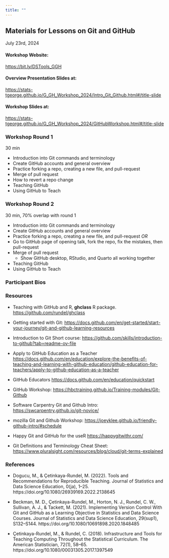 ```yaml
---
title: ""
---
```


## Materials for Lessons on Git and GitHub
July 23rd, 2024

#### Workshop Website: 
<https://bit.ly/DSTools_GGH>

#### Overview Presentation Slides at:
<https://stats-tgeorge.github.io/G_GH_Workshop_2024/Intro_Git_Github.html#/title-slide>

#### Workshop Slides at:
<https://stats-tgeorge.github.io/G_GH_Workshop_2024/GitHubWorkshop.html#/title-slide>

### Workshop Round 1 
30 min

-   Introduction into Git commands and terminology
-   Create GitHub accounts and general overview
-   Practice forking a repo, creating a new file, and pull-request
-   Merge of pull request
-   How to revert a repo change
-   Teaching GitHub
-   Using GitHub to Teach

### Workshop Round 2
30 min, 70% overlap with round 1

-   Introduction into Git commands and terminology
-   Create GitHub accounts and general overview
-   Practice forking a repo, creating a new file, and pull-request *OR*
-   Go to GitHub page of opening talk, fork the repo, fix the mistakes, then pull-request
-   Merge of pull request
    -   Show GitHub desktop, RStudio, and Quarto all working together
-   Teaching GitHub
-   Using GitHub to Teach

### Participant Bios


### Resources

-   Teaching with GitHub and R, **ghclass** R package. <https://github.com/rundel/ghclass>

-   Getting started with Git: <https://docs.github.com/en/get-started/start-your-journey/git-and-github-learning-resources>

-   Introduction to Git Short course: <https://github.com/skills/introduction-to-github?tab=readme-ov-file>

-   Apply to GitHub Education as a Teacher <https://docs.github.com/en/education/explore-the-benefits-of-teaching-and-learning-with-github-education/github-education-for-teachers/apply-to-github-education-as-a-teacher> 

-   GitHub Educators <https://docs.github.com/en/education/quickstart>

-   GitHub Workshop: <https://hbctraining.github.io/Training-modules/Git-Github>

-   Software Carpentry Git and Github Intro: <https://swcarpentry.github.io/git-novice/>

-   mozilla Git and Github Workshop: <https://joeyklee.github.io/friendly-github-intro/#schedule>

-   Happy Git and GitHub for the useR <https://happygitwithr.com/>

-   Git Definitions and Terminology Cheat Sheet: <https://www.pluralsight.com/resources/blog/cloud/git-terms-explained>

### References

-   Dogucu, M., & Çetinkaya-Rundel, M. (2022). Tools and Recommendations for Reproducible Teaching. Journal of Statistics and Data Science Education, 0(ja), 1–25. https://doi.org/10.1080/26939169.2022.2138645

-   Beckman, M. D., Çetinkaya-Rundel, M., Horton, N. J., Rundel, C. W., Sullivan, A. J., & Tackett, M. (2021). Implementing Version Control With Git and GitHub as a Learning Objective in Statistics and Data Science Courses. Journal of Statistics and Data Science Education, 29(sup1), S132–S144. https://doi.org/10.1080/10691898.2020.1848485

-   Çetinkaya-Rundel, M., & Rundel, C. (2018). Infrastructure and Tools for Teaching Computing Throughout the Statistical Curriculum. The American Statistician, 72(1), 58–65. https://doi.org/10.1080/00031305.2017.1397549

